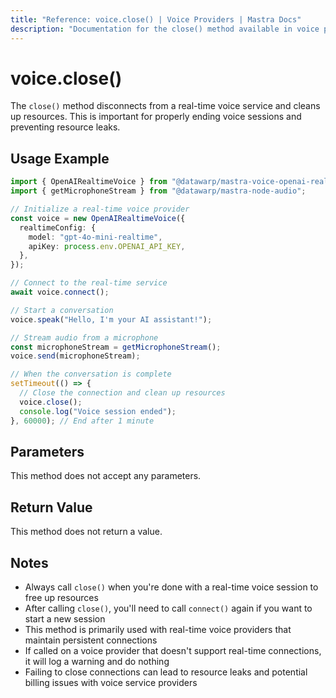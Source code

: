 ```yaml
---
title: "Reference: voice.close() | Voice Providers | Mastra Docs"
description: "Documentation for the close() method available in voice providers, which disconnects from real-time voice services."
---
```


# voice.close()

The `close()` method disconnects from a real-time voice service and cleans up resources. This is important for properly ending voice sessions and preventing resource leaks.

## Usage Example

```typescript
import { OpenAIRealtimeVoice } from "@datawarp/mastra-voice-openai-realtime";
import { getMicrophoneStream } from "@datawarp/mastra-node-audio";

// Initialize a real-time voice provider
const voice = new OpenAIRealtimeVoice({
  realtimeConfig: {
    model: "gpt-4o-mini-realtime",
    apiKey: process.env.OPENAI_API_KEY,
  },
});

// Connect to the real-time service
await voice.connect();

// Start a conversation
voice.speak("Hello, I'm your AI assistant!");

// Stream audio from a microphone
const microphoneStream = getMicrophoneStream();
voice.send(microphoneStream);

// When the conversation is complete
setTimeout(() => {
  // Close the connection and clean up resources
  voice.close();
  console.log("Voice session ended");
}, 60000); // End after 1 minute
```

## Parameters

This method does not accept any parameters.

## Return Value

This method does not return a value.

## Notes

- Always call `close()` when you're done with a real-time voice session to free up resources
- After calling `close()`, you'll need to call `connect()` again if you want to start a new session
- This method is primarily used with real-time voice providers that maintain persistent connections
- If called on a voice provider that doesn't support real-time connections, it will log a warning and do nothing
- Failing to close connections can lead to resource leaks and potential billing issues with voice service providers
